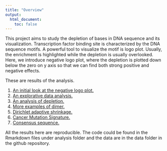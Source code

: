 ```yaml
---
title: "Overview"
output:
  html_document:
    toc: false
---
```


This project aims to study the depletion of bases in DNA sequence and its visualization. Transcription factor binding site is characterized by the DNA sequence motifs. A powerful tool to visualize the motif is logo plot. Usually, the enrichment is highlighted while the depletion is usually overlooked. Here, we introduce negative logo plot, where the depletion is plotted down below the zero on y axis so that we can find both strong positive and negative effects.

These are results of the analysis.

1. [An initial look at the negative logo plot.](neg_logo_plot.html)
2. [An explorative data analysis.](ColSums_of_PFM.html)
3. [An analysis of depletion.](Depletion.html)
4. [More examples of dimer.](dimer.html)
5. [Dirichlet adaptive shrinkage.](dash.html)
6. [Cancer Mutation Signature.](mutation.html)
7. [Consensus sequence.](consensus_seq.html)

All the results here are reproducible. The code could be found in the Rmarkdown files under analysis folder and the data are in the data folder in the github repository. 
